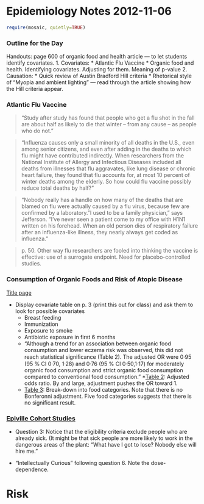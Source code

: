Epidemiology Notes 2012-11-06
=====================
```r
require(mosaic, quietly=TRUE)
```


### Outline for the Day
Handouts: page 600 of organic food and health article --- to let students identify covariates.
1. Covariates: 
    * Atlantic Flu Vaccine
    * Organic food and health.  Identifying covariates.  Adjusting for them.  Meaning of p-value
2. Causation: 
    * Quick review of Austin Bradford Hill criteria
    * Rhetorical style of "Myopia and ambient lighting" --- read through the article showing how the Hill criteria appear.

### Atlantic Flu Vaccine

> "Study after study has found that people who get a flu shot in the fall are about half as likely to die that winter -- from any cause -- as people who do not."

> "Influenza causes only a small minority of all deaths in the U.S., even among senior citizens, and even after adding in the deaths to which flu might have contributed indirectly. When researchers from the National Institute of Allergy and Infectious Diseases included all deaths from illnesses that flu aggravates, like lung disease or chronic heart failure, they found that flu accounts for, at most 10 percent of winter deaths among the elderly. So how could flu vaccine possibly reduce total deaths by half?"

> "Nobody really has a handle on how many of the deaths that are blamed on flu were actually caused by a flu virus, because few are confirmed by a laboratory. "I used to be a family physician," says Jefferson. "I've never seen a patient come to my office with H1N1 written on his forehead. When an old person dies of respiratory failure after an influenza-like illness, they nearly always get coded as influenza."

> p. 50.  Other way flu researchers are fooled into thinking the vaccine is effective: use of a surrogate endpoint.  Need for placebo-controlled studies.

### Consumption of Organic Foods and Risk of Atopic Disease

[Title page](http://dl.dropbox.com/u/5098197/Epidemiology/Figures/file14519-title.png)

* Display covariate table on p. 3 (print this out for class) and ask them to look for possible covariates
    * Breast feeding
    * Immunization
    * Exposure to smoke
    * Antibiotic exposure in first 6 months
    * "Although a trend for an association between organic food consumption and lower eczema risk was observed, this did not reach statistical signiﬁcance (Table 2). The adjusted OR were 0·95 (95 % CI 0·70, 1·28) and 0·76 (95 % CI 0·50,1·17) for moderately organic food consumption and strict organic food consumption compared to conventional food consumption."
    *[Table 2](http://dl.dropbox.com/u/5098197/Epidemiology/Figures/file14519-table2.png): Adjusted odds ratio.  By and large, adjustment pushes the OR toward 1.
    * [Table 3](http://dl.dropbox.com/u/5098197/Epidemiology/Figures/file14519-table3.png Table 3): Break-down into food categories.  Note that there is no Bonferonni adjustment.  Five food categories suggests that there is no significant result.

### [Epiville Cohort Studies](http://epiville.ccnmtl.columbia.edu/cohort_study/)

* Question 3: Notice that the eligibility criteria exclude people who are already sick.  (It might be that sick people are more likely to work in the dangerous areas of the plant: "What have I got to lose?  Nobody else will hire me."

* "Intellectually Curious" following question 6.  Note the dose-dependence.


Risk
==========

